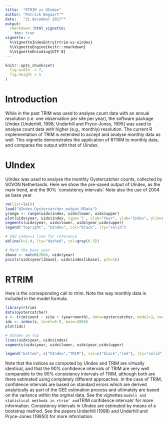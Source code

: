 ```yaml
---
title:  "RTRIM vs UIndex"
author: "Patrick Bogaart""
date:   "21 december 2017""
output: 
  rmarkdown::html_vignette:
    toc: true
vignette: >
  %\VignetteIndexEntry{rtrim-vs-uindex}
  %\VignetteEngine{knitr::rmarkdown}
  %\VignetteEncoding{UTF-8}
---
```


```r
knitr::opts_chunk$set(
  fig.width  = 7,
  fig.height = 5
)
```

# Introduction

While in the past TRIM was used to analyse count data with an annual resolution (i.e. one observation per site per year), the software package UIndex [Underhill, 1998; Underhill and Pryce-Jones, 1995] was used to analyse count data with higher (e.g., monthly) resolution. The current R implementation of TRIM is extended to accept and analyse monthly data as well. This vignette demonstrates the application of RTRIM to monthly data, and compares the output with that of UIndex.

# UIndex

UIndex was used to analyse the monthly Oystercatcher counts, collected by SOVON Netherlands. Here we show the pre-saved output of UIndex, as the main trend, and the 90\% `consistency intervals'. Note also the use of 2004 as base year.
```r
rm(list=ls())
load("UIndex_Oystercatcher_output.RData")
yrange <- range(uidx$index, uidx$lower, uidx$upper)
plot(uidx$year, uidx$index, type='l', xlab="Year", ylab="Index", ylim=yrange)
segments(uidx$year, uidx$lower, uidx$year,uidx$upper)
legend("topright", "UIndex", col="black", lty="solid")

# Add index=1 line for reference
abline(h=1.0, lty="dashed", col=gray(0.5))

# Mark the base year
ibase <- match(2004, uidx$year)
points(uidx$year[ibase], uidx$index[ibase], pch=16)
```
# RTRIM

Here is the corresponding call to rtrim. Note the way monthly data is included in the model formula.

```r
library(rtrim)
data(oystercatcher)
z <- trim(count ~ site + (year+month), data=oystercatcher, model=3, overdisp=TRUE)
idx <- index(z, level=0.9, base=2004)
plot(idx)

# UIndex on top
lines(uidx$year, uidx$index)
segments(uidx$year, uidx$lower, uidx$year,uidx$upper)

legend("bottom", c("UIndex","TRIM"), col=c("black","red"), lty="solid")
```

Note that the indices as computed by UIndex and TRIM are virtually identical, and that the 90% confidence intervals of TRIM are very well comparable to the 90% consistency intervals of TRIM, although both are there estimated using completely different approaches. In the case of TRIM, confidence intervals are based on standard errors which are derived analytically as part of the GEE estimation process and ultimately are based on the variance within the orginal data. See the vignettes `models and statistical methods in rtrim' and `TRIM confidence intervals' for more information. Consistency intervals in UIndex are estimated by means of a bootstrap method. See the papers Underhill (1998) and Underhill and Pryce-Jones (19950) for more information.
